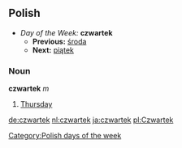 ==Polish==
*''Day of the Week:'' '''czwartek'''
**'''Previous:''' [[środa]]
**'''Next:''' [[piątek]]

===Noun===
'''czwartek''' ''m''

#[[Thursday]]

[[Category:Polish days of the week]]

[[de:czwartek]]
[[nl:czwartek]]
[[ja:czwartek]]
[[pl:Czwartek]]